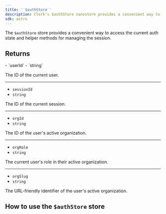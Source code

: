 ```yaml
---
title: '`$authStore`'
description: Clerk's $authStore nanostore provides a convenient way to access the current auth state and helper methods for managing the session.
sdk: astro
---
```


The `$authStore` store provides a convenient way to access the current auth state and helper methods for managing the session.

## Returns

<Properties>
  - `userId`
  - `string`

  The ID of the current user.

  ---

  - `sessionId`
  - `string`

  The ID of the current session.

  ---

  - `orgId`
  - `string`

  The ID of the user's active organization.

  ---

  - `orgRole`
  - `string`

  The current user's role in their active organization.

  ---

  - `orgSlug`
  - `string`

  The URL-friendly identifier of the user's active organization.
</Properties>

## How to use the `$authStore` store

<Include src="_partials/astro/auth-store" />
